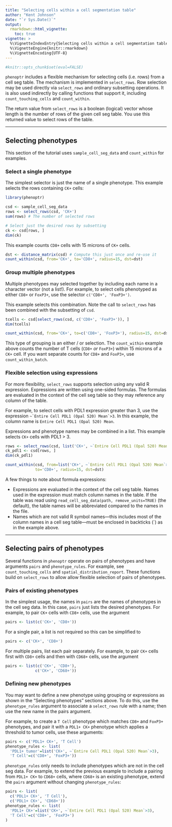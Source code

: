 ```yaml
---
title: "Selecting cells within a cell segmentation table"
author: "Kent Johnson"
date: "`r Sys.Date()`"
output:
  rmarkdown::html_vignette:
    toc: true
vignette: >
  %\VignetteIndexEntry{Selecting cells within a cell segmentation table}
  %\VignetteEngine{knitr::rmarkdown}
  %\VignetteEncoding{UTF-8}
---
```


```r
#knitr::opts_chunk$set(eval=FALSE)
```

`phenoptr` includes a flexible mechanism for selecting cells (i.e. rows) from a
cell seg table. The mechanism is implemented in `select_rows`. Row selection
may be used directly via `select_rows` and ordinary subsetting operations. It is 
also used indirectly by calling functions that support it, 
including `count_touching_cells` and `count_within`.

The return value from `select_rows` is a boolean (logical) vector whose 
length is the number of rows of the given cell seg table. 
You use this returned
value to select rows of the table. 

----

## Selecting phenotypes

This section of the tutorial uses `sample_cell_seg_data` and 
`count_within` for examples.

### Select a single phenotype

The simplest selector is just the name of a single phenotype. This example
selects the rows containing `CK+` cells:

```r
library(phenoptr)

csd <- sample_cell_seg_data
rows <- select_rows(csd, 'CK+')
sum(rows) # The number of selected rows

# Select just the desired rows by subsetting
ck <- csd[rows, ]
dim(ck)
```

This example counts `CD8+` cells with 15 microns of `CK+` cells.

```r
dst <- distance_matrix(csd) # Compute this just once and re-use it
count_within(csd, from='CK+', to='CD8+', radius=15, dst=dst)
```

### Group multiple phenotypes

Multiple phenotypes may selected together by including each name in a 
character vector (not a list!).
For example, to select cells phenotyped as either 
`CD8+` or `FoxP3+`,
use the selector `c('CD8+', 'FoxP3+')`.

This example selects this combination. Note the call to `select_rows`
has been combined with the subsetting of `csd`.

```r
tcells <- csd[select_rows(csd, c('CD8+', 'FoxP3+')), ]
dim(tcells)

count_within(csd, from='CK+', to=c('CD8+', 'FoxP3+'), radius=15, dst=dst)
```

This type of grouping is an either / or selection. The `count_within` 
example above counts the number of T cells (`CD8+` _or_ `FoxP3+`) 
within 15 microns of a `CK+`
cell. If you want separate counts for `CD8+` and `FoxP3+`, use
`count_within_batch`.

### Flexible selection using expressions

For more flexibility, `select_rows` supports selection using any valid
R expression. Expressions are written using one-sided formulas. 
The formulas are evaluated in the context
of the cell seg table so they may reference any column of the table.

For example, to select cells with PDL1 expression greater than 3, use
the expression ``~`Entire Cell PDL1 (Opal 520) Mean`>3``. 
In this example, the column name is `Entire Cell PDL1 (Opal 520) Mean`.

Expressions and phenotype names may be combined in a list. This example
selects `CK+` cells with PDL1 > 3.

```r
rows <- select_rows(csd, list('CK+', ~`Entire Cell PDL1 (Opal 520) Mean`>3))
ck_pdl1 <- csd[rows, ]
dim(ck_pdl1)

count_within(csd, from=list('CK+', ~`Entire Cell PDL1 (Opal 520) Mean`>3), 
             to='CD8+', radius=15, dst=dst)
```

A few things to note about formula expressions:

- Expressions are evaluated in the context of the cell seg table. Names
  used in the expression must match column names in the table. If the table
  was read using `read_cell_seg_data(path, remove_units=TRUE)` (the default),
  the table names will be abbreviated compared to the names in the file.
- Names which are not valid R symbol names---this includes most of the column
  names in a cell seg table---must be enclosed in backticks (`) as
  in the example above.
  
----

## Selecting pairs of phenotypes

Several functions in `phenoptr` operate on pairs of phenotypes 
and have arguments
`pairs` and `phenotype_rules`. For example, see `count_touching_cells`
and `spatial_distribution_report`.
These functions build on `select_rows` to
allow allow flexible selection of pairs of phenotypes. 

### Pairs of existing phenotypes

In the simplest usage, the names in `pairs` are the names of phenotypes in
the cell seg data. In this case, `pairs` just lists the desired phenotypes.
For example, to pair `CK+` cells with `CD8+` cells, use the argument

```r
pairs <- list(c('CK+', 'CD8+'))
```

For a single pair, a list is not required so this can be simplified to

```r
pairs <- c('CK+', 'CD8+')
```

For multiple pairs, list each pair separately. For example, to pair `CK+` 
cells first with `CD8+` cells and then with `CD68+` cells, use the argument

```r
pairs <- list(c('CK+', 'CD8+'),
             c('CK+', 'CD68+'))
```

### Defining new phenotypes

You may want to define a new phenotype using grouping or expressions as shown 
in the "Selecting phenotypes" sections above. To do
this, use the `phenotype_rules` argument to associate a `select_rows` rule
with a name; then use the new name in the pairs argument.

For example, to create a `T Cell` phenotype which matches `CD8+` and `FoxP3+`
phenotypes, and pair it with a `PDL1+ CK+` phenotype which 
applies a threshold to
tumor cells, use these arguments:

```r
pairs <- c('PDL1+ CK+', 'T Cell')
phenotype_rules <- list(
  'PDL1+ tumor'=list('CK+', ~`Entire Cell PDL1 (Opal 520) Mean`>3),
  'T Cell'=c('CD8+', 'FoxP3+'))
```

`phenotype_rules` only needs to include phenotypes which are not in the cell
seg data. For example, to extend the previous example to include a pairing
from `PDL1+ CK+` to `CD68+` cells, where `CD68+` is an existing phenotype,
extend the `pairs` argument without changing `phenotype_rules`:


```r
pairs <- list(
  c('PDL1+ CK+', 'T Cell'),
  c('PDL1+ CK+', 'CD68+'))
phenotype_rules <- list(
  'PDL1+ CK+'=list('CK+', ~`Entire Cell PDL1 (Opal 520) Mean`>3),
  'T Cell'=c('CD8+', 'FoxP3+')
)
```
